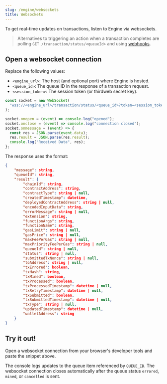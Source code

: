 ```yaml
---
slug: /engine/websockets
title: Websockets
---
```


To get real-time updates on transactions, listen to Engine via websockets.

> Alternatives to triggering an action when a transaction completes are polling `GET /transaction/status/<queueId>` and using [webhooks](/engine/webhooks).

## Open a websocket connection

Replace the following values:

- `<engine_url>`: The host (and optional port) where Engine is hosted.
- `<queue_id>`: The queue ID in the response of a transaction request.
- `<session_token>`: The session token (or thirdweb secret key).

```js
const socket = new WebSocket(
  "wss://<engine_url>/transaction/status/<queue_id>?token=<session_token>",
);

socket.onopen = (event) => console.log("opened");
socket.onclose = (event) => console.log("connection closed");
socket.onmessage = (event) => {
  const res = JSON.parse(event.data);
  res.result = JSON.parse(res.result);
  console.log("Received Data", res);
};
```

The response uses the format:

```json
{
    "message": string,
    "queueId": string,
    "result": {
        "chainId": string,
        "contractAddress": string,
        "contractType": string | null,
        "createdTimestamp": datetime,
        "deployedContractAddress": string | null,
        "encodedInputData": string,
        "errorMessage": string | null,
        "extension": string,
        "functionArgs": string,
        "functionName": string,
        "gasLimit": string | null,
        "gasPrice": string | null,
        "maxFeePerGas": string | null,
        "maxPriorityFeePerGas": string | null,
        "queueId": string | null,
        "status": string | null,
        "submittedTxNonce": string | null,
        "toAddress": string | null,
        "txErrored": boolean,
        "txHash": string,
        "txMined": boolean,
        "txProcessed": boolean,
        "txProcessedTimestamp": datetime | null,
        "txRetryTimestamp": datetime | null,
        "txSubmitted": boolean,
        "txSubmittedTimestamp": datetime | null,
        "txType": string | null,
        "updatedTimestamp": datetime | null,
        "walletAddress": string
    }
}
```

## Try it out!

Open a websocket connection from your browser's developer tools and paste the snippet above.

The console logs updates to the queue item referenced by `QUEUE_ID`.
The websocket connection closes automatically after the queue status `errored`, `mined`, or `cancelled` is sent.
